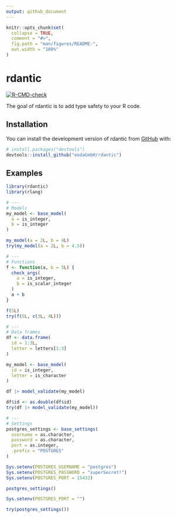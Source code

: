```yaml
---
output: github_document
---
```


<!-- README.md is generated from README.Rmd. Please edit that file -->

```r
knitr::opts_chunk$set(
  collapse = TRUE,
  comment = "#>",
  fig.path = "man/figures/README-",
  out.width = "100%"
)
```

# rdantic

<!-- badges: start -->
[![R-CMD-check](https://github.com/eodaGmbH/rdantic/actions/workflows/R-CMD-check.yaml/badge.svg)](https://github.com/eodaGmbH/rdantic/actions/workflows/R-CMD-check.yaml)
<!-- badges: end -->

The goal of rdantic is to add type safety to your R code.

## Installation

You can install the development version of rdantic from [GitHub](https://github.com/) with:

``` r
# install.packages("devtools")
devtools::install_github("eodaGmbH/rdantic")
```

## Examples

```r
library(rdantic)
library(rlang)

# ---
# Models
my_model <- base_model(
  a = is_integer,
  b = is_integer
)

my_model(a = 2L, b = 4L)
try(my_model(a = 2L, b = 4.5))

# ---
# Functions
f <- function(a, b = 5L) {
  check_args(
    a = is_integer,
    b = is_scalar_integer
  )
  a + b
}

f(5L)
try(f(5L, c(3L, 4L)))

# ---
# Data frames
df <- data.frame(
  id = 1:3L,
  letter = letters[1:3]
)

my_model <- base_model(
  id = is_integer,
  letter = is_character
)

df |> model_validate(my_model)

df$id <- as.double(df$id)
try(df |> model_validate(my_model))

# ---
# Settings
postgres_settings <- base_settings(
  username = as.character,
  password = as.character,
  port = as.integer,
  .prefix = "POSTGRES"
)

Sys.setenv(POSTGRES_USERNAME = "postgres")
Sys.setenv(POSTGRES_PASSWORD = "superSecret!")
Sys.setenv(POSTGRES_PORT = 15432)

postgres_settings()

Sys.setenv(POSTGRES_PORT = "")

try(postgres_settings())
```
